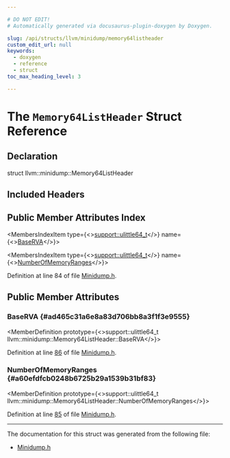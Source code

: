 ```yaml
---

# DO NOT EDIT!
# Automatically generated via docusaurus-plugin-doxygen by Doxygen.

slug: /api/structs/llvm/minidump/memory64listheader
custom_edit_url: null
keywords:
  - doxygen
  - reference
  - struct
toc_max_heading_level: 3

---
```





# The `Memory64ListHeader` Struct Reference

<DoxygenPage pluginConfig={pluginConfig}>



## Declaration

<CodeBlock>struct llvm::minidump::Memory64ListHeader</CodeBlock>

## Included Headers

<IncludesList>
<IncludesListItem
  filePath="llvm/BinaryFormat/Minidump.h"
  permalink="/docs/api/files/include/include/llvm/include/llvm/binaryformat/minidump-h"
  isLocal="true" />
</IncludesList>

## Public Member Attributes Index

<MembersIndex>

<MembersIndexItem
  type={<><a href="/docs/api/namespaces/llvm/support/#a08e0f89c05abcbbaa991af5a36fdf685">support::ulittle64&#95;t</a></>}
  name={<><a href="#ad465c31a6e8a83d706bb8a3f1f3e9555">BaseRVA</a></>}>
</MembersIndexItem>

<MembersIndexItem
  type={<><a href="/docs/api/namespaces/llvm/support/#a08e0f89c05abcbbaa991af5a36fdf685">support::ulittle64&#95;t</a></>}
  name={<><a href="#a60efdfcb0248b6725b29a1539b31bf83">NumberOfMemoryRanges</a></>}>
</MembersIndexItem>

</MembersIndex>


Definition at line 84 of file <a href="/docs/api/files/include/include/llvm/include/llvm/binaryformat/minidump-h">Minidump.h</a>.

<SectionDefinition>

## Public Member Attributes

### BaseRVA {#ad465c31a6e8a83d706bb8a3f1f3e9555}

<MemberDefinition
  prototype={<>support::ulittle64&#95;t llvm::minidump::Memory64ListHeader::BaseRVA</>}>

Definition at line <a href="/docs/api/files/include/include/llvm/include/llvm/binaryformat/minidump-h/#l00086">86</a> of file <a href="/docs/api/files/include/include/llvm/include/llvm/binaryformat/minidump-h">Minidump.h</a>.
</MemberDefinition>

### NumberOfMemoryRanges {#a60efdfcb0248b6725b29a1539b31bf83}

<MemberDefinition
  prototype={<>support::ulittle64&#95;t llvm::minidump::Memory64ListHeader::NumberOfMemoryRanges</>}>

Definition at line <a href="/docs/api/files/include/include/llvm/include/llvm/binaryformat/minidump-h/#l00085">85</a> of file <a href="/docs/api/files/include/include/llvm/include/llvm/binaryformat/minidump-h">Minidump.h</a>.
</MemberDefinition>

</SectionDefinition>

<hr/>

The documentation for this struct was generated from the following file:

<ul>
<li><a href="/docs/api/files/include/include/llvm/include/llvm/binaryformat/minidump-h">Minidump.h</a></li>
</ul>

</DoxygenPage>
